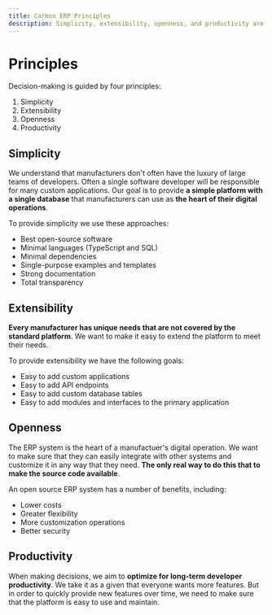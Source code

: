 ```yaml
---
title: Carbon ERP Principles
description: Simplicity, extensibility, openness, and productivity are the four principles that guide the development of Carbon ERP.
---
```


# Principles

Decision-making is guided by four principles:

1. Simplicity
2. Extensibility
3. Openness
4. Productivity

## Simplicity

We understand that manufacturers don't often have the luxury of large teams of developers. Often a single software developer will be responsible for many custom applications. Our goal is to provide **a simple platform with a single database** that manufacturers can use as **the heart of their digital operations**.

To provide simplicity we use these approaches:

- Best open-source software
- Minimal languages (TypeScript and SQL)
- Minimal dependencies
- Single-purpose examples and templates
- Strong documentation
- Total transparency

## Extensibility

**Every manufacturer has unique needs that are not covered by the standard platform**. We want to make it easy to extend the platform to meet their needs.

To provide extensibility we have the following goals:

- Easy to add custom applications
- Easy to add API endpoints
- Easy to add custom database tables
- Easy to add modules and interfaces to the primary application

## Openness

The ERP system is the heart of a manufactuer's digital operation. We want to make sure that they can easily integrate with other systems and customize it in any way that they need. **The only real way to do this that to make the source code available**.

An open source ERP system has a number of benefits, including:

- Lower costs
- Greater flexibility
- More customization operations
- Better security

## Productivity

When making decisions, we aim to **optimize for long-term developer productivity**. We take it as a given that everyone wants more features. But in order to quickly provide new features over time, we need to make sure that the platform is easy to use and maintain.
